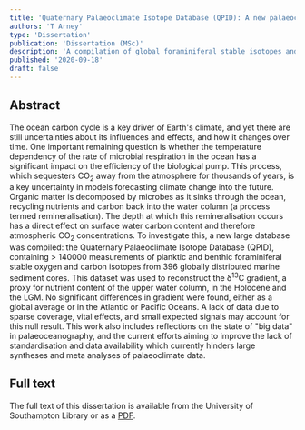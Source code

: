 ```yaml
---
title: 'Quaternary Palaeoclimate Isotope Database (QPID): A new palaeoclimate database, and an exploration of ocean remineralisation depth'
authors: 'T Arney'
type: 'Dissertation'
publication: 'Dissertation (MSc)'
description: 'A compilation of global foraminiferal stable isotopes and discussion of big data in palaeoceanography. Spatial changes in the carbon isotope gradient appear insignificant.'
published: '2020-09-18'
draft: false
---
```


## Abstract

The ocean carbon cycle is a key driver of Earth's climate, and yet there are still uncertainties about its influences and effects, and how it changes over time. One important remaining question is whether the temperature dependency of the rate of microbial respiration in the ocean has a significant impact on the efficiency of the biological pump. This process, which sequesters CO<sub>2</sub> away from the atmosphere for thousands of years, is a key uncertainty in models forecasting climate change into the future. Organic matter is decomposed by microbes as it sinks through the ocean, recycling nutrients and carbon back into the water column (a process termed remineralisation). The depth at which this remineralisation occurs has a direct effect on surface water carbon content and therefore atmospheric CO<sub>2</sub> concentrations. To investigate this, a new large database was compiled: the Quaternary Palaeoclimate Isotope Database (QPID), containing > 140000 measurements of planktic and benthic foraminiferal stable oxygen and carbon isotopes from 396 globally distributed marine sediment cores. This dataset was used to reconstruct the δ<sup>13</sup>C gradient, a proxy for nutrient content of the upper water column, in the Holocene and the LGM. No significant differences in gradient were found, either as a global average or in the Atlantic or Pacific Oceans. A lack of data due to sparse coverage, vital effects, and small expected signals may account for this null result. This work also includes reflections on the state of "big data" in palaeoceanography, and the current efforts aiming to improve the lack of standardisation and data availability which currently hinders large syntheses and meta analyses of palaeoclimate data.

## Full text

The full text of this dissertation is available from the University of Southampton Library or as a [PDF](/assets/publications/Arney%202020%20-%20QPID%20database%20and%20ocean%20remineralisation%20depth.pdf).